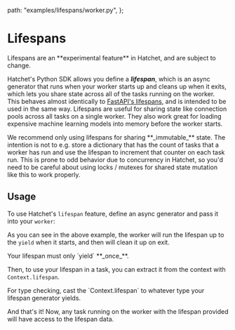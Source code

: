 
  path: "examples/lifespans/worker.py",
};


# Lifespans

<Callout type="error" emoji="🚨">
  Lifespans are an **experimental feature** in Hatchet, and are subject to
  change.
</Callout>

Hatchet's Python SDK allows you define a **_lifespan_**, which is an async generator that runs when your worker starts up and cleans up when it exits, which lets you share state across all of the tasks running on the worker. This behaves almost identically to [FastAPI's lifespans](https://fastapi.tiangolo.com/advanced/events/), and is intended to be used in the same way. Lifespans are useful for sharing state like connection pools across all tasks on a single worker. They also work great for loading expensive machine learning models into memory before the worker starts.

<Callout type="warning" emoji="⚠️">
  We recommend only using lifespans for sharing **_immutable_** state. The
  intention is not to e.g. store a dictionary that has the count of tasks that a
  worker has run and use the lifespan to increment that counter on each task
  run. This is prone to odd behavior due to concurrency in Hatchet, so you'd
  need to be careful about using locks / mutexes for shared state mutation like
  this to work properly.
</Callout>

## Usage

To use Hatchet's `lifespan` feature, define an async generator and pass it into your `worker`:

<GithubSnippet src={Lifespans} target="Define a lifespan" />

As you can see in the above example, the worker will run the lifespan up to the `yield` when it starts, and then will clean it up on exit.

<Callout type="warning" emoji="⚠️">
  Your lifespan must only `yield` **_once_**.
</Callout>

Then, to use your lifespan in a task, you can extract it from the context with `Context.lifespan`.

<GithubSnippet src={Lifespans} target="Use the lifespan in a task" />

<Callout type="info" emoji="💡">
  For type checking, cast the `Context.lifespan` to whatever type your lifespan
  generator yields.
</Callout>

And that's it! Now, any task running on the worker with the lifespan provided will have access to the lifespan data.
